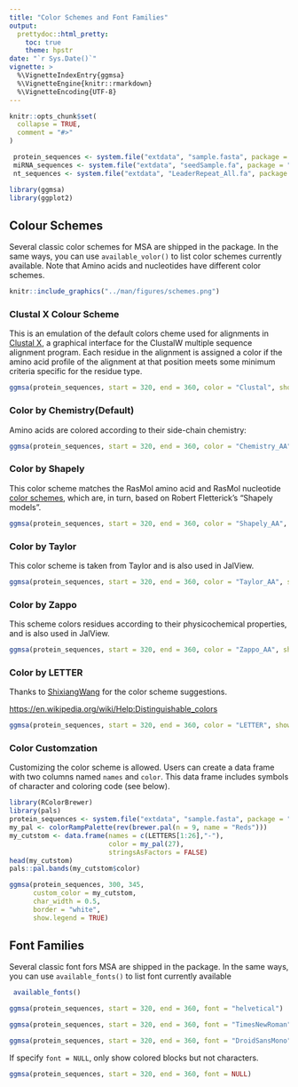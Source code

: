 ```yaml
---
title: "Color Schemes and Font Families"
output: 
  prettydoc::html_pretty:
    toc: true
    theme: hpstr
date: "`r Sys.Date()`"
vignette: >
  %\VignetteIndexEntry{ggmsa}
  %\VignetteEngine{knitr::rmarkdown}
  %\VignetteEncoding{UTF-8}
---
```


```r
knitr::opts_chunk$set(
  collapse = TRUE,
  comment = "#>"
)

 protein_sequences <- system.file("extdata", "sample.fasta", package = "ggmsa")
 miRNA_sequences <- system.file("extdata", "seedSample.fa", package = "ggmsa")
 nt_sequences <- system.file("extdata", "LeaderRepeat_All.fa", package = "ggmsa")

library(ggmsa)
library(ggplot2)
```


##  Colour Schemes

Several classic color schemes for MSA are shipped in the package. In the same ways, you can use `available_volor()` to list  color schemes currently available. Note that Amino acids and nucleotides have different color schemes.

```r
knitr::include_graphics("../man/figures/schemes.png")
```


### Clustal X Colour Scheme

This is an emulation of the default colors cheme used for alignments in [Clustal X](http://www.jalview.org/help/html/colourSchemes/clustal.html), a graphical interface for the ClustalW multiple sequence alignment program. Each residue in the alignment is assigned a color if the amino acid profile of the alignment at that position meets some minimum criteria specific for the residue type.

```r
ggmsa(protein_sequences, start = 320, end = 360, color = "Clustal", show.legend = TRUE)
```

### Color by Chemistry(Default)

Amino acids are colored according to their side-chain chemistry:

```r
ggmsa(protein_sequences, start = 320, end = 360, color = "Chemistry_AA", show.legend = TRUE)
```

### Color by Shapely

This color scheme matches the RasMol amino acid and RasMol nucleotide [color schemes](http://openrasmol.org/doc/rasmol.html#shapelycolours), which are, in turn, based on Robert Fletterick’s "Shapely models".

```r
ggmsa(protein_sequences, start = 320, end = 360, color = "Shapely_AA", show.legend = TRUE)
```

### Color by Taylor

This color scheme is taken from Taylor and is also used in JalView.

```r
ggmsa(protein_sequences, start = 320, end = 360, color = "Taylor_AA", show.legend = TRUE)
```

### Color by Zappo

This scheme colors residues according to their physicochemical properties, and is also used in JalView.

```r
ggmsa(protein_sequences, start = 320, end = 360, color = "Zappo_AA", show.legend = TRUE)
```

### Color by LETTER

Thanks to [ShixiangWang](https://github.com/YuLab-SMU/ggmsa/pull/9/commits/c736dbbf3ecd64a8ce921b9474a699fcd44ec7b3) for the color scheme suggestions.

[https://en.wikipedia.org/wiki/Help:Distinguishable_colors](https://en.wikipedia.org/wiki/Help:Distinguishable_colors) 

```r
ggmsa(protein_sequences, start = 320, end = 360, color = "LETTER", show.legend = TRUE)
```

### Color Customzation

Customizing the color scheme is allowed. Users can create a data frame with two columns named `names` and `color`. This data frame includes symbols of character and coloring code (see below). 

```r
library(RColorBrewer)
library(pals)
protein_sequences <- system.file("extdata", "sample.fasta", package = "ggmsa")
my_pal <- colorRampPalette(rev(brewer.pal(n = 9, name = "Reds")))
my_cutstom <- data.frame(names = c(LETTERS[1:26],"-"), 
                         color = my_pal(27), 
                         stringsAsFactors = FALSE)
head(my_cutstom)
pals::pal.bands(my_cutstom$color)
```

```r
ggmsa(protein_sequences, 300, 345, 
      custom_color = my_cutstom, 
      char_width = 0.5, 
      border = "white",
      show.legend = TRUE)
```

##  Font Families

Several classic font fors MSA are shipped in the package. In the same ways, you can use `available_fonts()` to list  font currently available

```r
 available_fonts()
```

```r
ggmsa(protein_sequences, start = 320, end = 360, font = "helvetical")
```
```r
ggmsa(protein_sequences, start = 320, end = 360, font = "TimesNewRoman")
```
```r
ggmsa(protein_sequences, start = 320, end = 360, font = "DroidSansMono")
```


If specify `font = NULL`, only show colored blocks but not characters. 

```r
ggmsa(protein_sequences, start = 320, end = 360, font = NULL)
```


